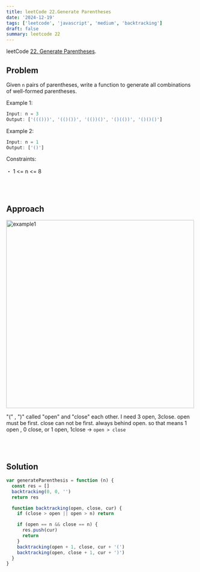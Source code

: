 ```yaml
---
title: leetCode 22.Generate Parentheses
date: '2024-12-19'
tags: ['leetcode', 'javascript', 'medium', 'backtracking']
draft: false
summary: leetcode 22
---
```


leetCode [22. Generate Parentheses](https://leetcode.com/problems/generate-parentheses/).

## Problem

Given `n` pairs of parentheses, write a function to generate all combinations of well-formed parentheses.

Example 1:

```javascript
Input: n = 3
Output: ['((()))', '(()())', '(())()', '()(())', '()()()']
```

Example 2:

```javascript
Input: n = 1
Output: ['()']
```

Constraints:

・ 1 <= n <= 8

<br></br>

## Approach

<div className="m-0 flex flex-wrap justify-center p-0">
  <img
    src="https://img1.daumcdn.net/thumb/R1280x0/?scode=mtistory2&fname=https%3A%2F%2Fblog.kakaocdn.net%2Fdn%2FvA6xZ%2FbtsLnjOafWj%2FtHCCOogcrkoSqFHYKkU0p0%2Fimg.jpg"
    alt="example1"
    width="500"
  />
</div>

"(" , ")" called "open" and "close" each other.
I need 3 open, 3close.
open must be first. close can not be first. always behind open.
so that means 1 open , 0 close, or 1 open, 1close -> `open > close`

<br></br>

## Solution

```javascript
var generateParenthesis = function (n) {
  const res = []
  backtracking(0, 0, '')
  return res

  function backtracking(open, close, cur) {
    if (close > open || open > n) return

    if (open == n && close == n) {
      res.push(cur)
      return
    }
    backtracking(open + 1, close, cur + '(')
    backtracking(open, close + 1, cur + ')')
  }
}
```

<br></br>
<br></br>
